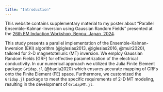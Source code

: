 ```yaml
---
title: "Introduction"
---
```


::: {.callout-note}
This website contains supplementary material to my poster about "Parallel Ensemble-Kalman-Inversion using Gaussian Random Fields" presented at the [26th EM Induction Workshop, Beppu, Japan, 2024](https://www.emiw.org/emiw2024/).
:::

This study presents a parallel implementation of the Ensemble-Kalman-Inversion (EKI) algorithm (@iglesias2013, @iglesias2016,  @muir2020), tailored for 2-D magnetotelluric (MT) inversion. We employ Gaussian Random Fields (GRF) for effective parametrization of the electrical conductivity.
In our numerical approach we utilized the Julia Finite Element package `Gridap.jl` (@badia2020) which ensures accurate mapping of GRFs onto the Finite Element (FE) space. 
Furthermore, we customized the `Gridap.jl` package to meet the specific requirements of 2-D MT modeling, resulting in the development of `GridapMT.jl`.



